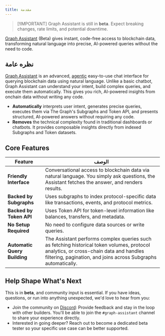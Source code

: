 ```yaml
---
title: مقدمة
---
```


> [!IMPORTANT] Graph Assistant is still in **beta**. Expect breaking changes, rate limits, and potential downtime.

[Graph Assistant](https://thegraph.com/graph-assistant) (Beta) gives instant, code-free access to blockchain data, transforming natural language into precise, AI-powered queries without the need to code.

## نظره عامة

[Graph Assistant](https://thegraph.com/graph-assistant) is an advanced, [agentic](/en/ai-suite/graph-assistant/faq/) easy-to-use chat interface for querying blockchain data using natural language. Unlike a basic chatbot, Graph Assistant can understand your intent, build complex queries, and execute them automatically. This gives you rich, AI-powered insights from onchain data without writing any code.

- **Automatically** interprets user intent, generates precise queries, executes them via The Graph's Subgraphs and Token API, and presents structured, AI-powered answers without requiring any code.
- **Removes** the technical complexity found in traditional dashboards or chatbots. It provides composable insights directly from indexed Subgraphs and Token datasets.

## Core Features

| Feature                      | الوصف                                                                                                                                                                                                  |
| ---------------------------- | ------------------------------------------------------------------------------------------------------------------------------------------------------------------------------------------------------ |
| **Friendly Interface**       | Conversational access to blockchain data via natural language. You simply ask questions, the Assistant fetches the answer, and renders results.                                                        |
| **Backed by Subgraphs**      | Uses subgraphs to index protocol-specific data like transactions, events, and protocol metrics.                                                                                                        |
| **Backed by Token API**      | Uses Token API for token-level information like balances, transfers, and metadata.                                                                                                                     |
| **No Setup Required**        | No need to configure data sources or write queries.                                                                                                                                                    |
| **Automatic Query Building** | The Assistant performs complex queries such as fetching historical token volumes, protocol analytics, or cross-chain data and handles filtering, pagination, and joins across Subgraphs automatically. |

## Help Shape What's Next

This is in **beta**, and community input is essential. If you have ideas, questions, or run into anything unexpected, we'd love to hear from you:

- Join the community on [Discord](https://discord.com/invite/graphprotocol): Provide feedback and stay in the loop with other builders. You'll be able to join the `#graph-assistant` channel to share your experience directly.
- Interested in going deeper? Reach out to become a dedicated beta tester so your specific use case can be better supported.

